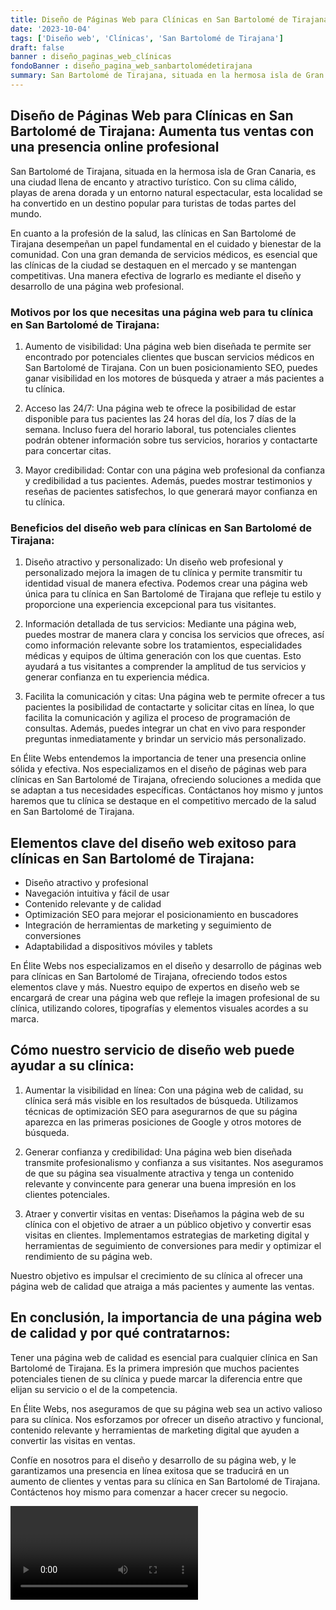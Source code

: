 ```yaml
---
title: Diseño de Páginas Web para Clínicas en San Bartolomé de Tirajana
date: '2023-10-04'
tags: ['Diseño web', 'Clínicas', 'San Bartolomé de Tirajana']
draft: false
banner : diseño_paginas_web_clínicas
fondoBanner : diseño_pagina_web_sanbartolomédetirajana
summary: San Bartolomé de Tirajana, situada en la hermosa isla de Gran Canaria, es una ciudad llena de encanto y atractivo turístico. Con su clima cálido, playas de arena dorada y un entorno natural espectacular, esta localidad se ha convertido en un destino popular para turistas de todas partes del mundo.
---
```


## Diseño de Páginas Web para Clínicas en San Bartolomé de Tirajana: Aumenta tus ventas con una presencia online profesional

San Bartolomé de Tirajana, situada en la hermosa isla de Gran Canaria, es una ciudad llena de encanto y atractivo turístico. Con su clima cálido, playas de arena dorada y un entorno natural espectacular, esta localidad se ha convertido en un destino popular para turistas de todas partes del mundo.

En cuanto a la profesión de la salud, las clínicas en San Bartolomé de Tirajana desempeñan un papel fundamental en el cuidado y bienestar de la comunidad. Con una gran demanda de servicios médicos, es esencial que las clínicas de la ciudad se destaquen en el mercado y se mantengan competitivas. Una manera efectiva de lograrlo es mediante el diseño y desarrollo de una página web profesional.

### Motivos por los que necesitas una página web para tu clínica en San Bartolomé de Tirajana:

1. Aumento de visibilidad: Una página web bien diseñada te permite ser encontrado por potenciales clientes que buscan servicios médicos en San Bartolomé de Tirajana. Con un buen posicionamiento SEO, puedes ganar visibilidad en los motores de búsqueda y atraer a más pacientes a tu clínica.

2. Acceso las 24/7: Una página web te ofrece la posibilidad de estar disponible para tus pacientes las 24 horas del día, los 7 días de la semana. Incluso fuera del horario laboral, tus potenciales clientes podrán obtener información sobre tus servicios, horarios y contactarte para concertar citas.

3. Mayor credibilidad: Contar con una página web profesional da confianza y credibilidad a tus pacientes. Además, puedes mostrar testimonios y reseñas de pacientes satisfechos, lo que generará mayor confianza en tu clínica.

### Beneficios del diseño web para clínicas en San Bartolomé de Tirajana:

1. Diseño atractivo y personalizado: Un diseño web profesional y personalizado mejora la imagen de tu clínica y permite transmitir tu identidad visual de manera efectiva. Podemos crear una página web única para tu clínica en San Bartolomé de Tirajana que refleje tu estilo y proporcione una experiencia excepcional para tus visitantes.

2. Información detallada de tus servicios: Mediante una página web, puedes mostrar de manera clara y concisa los servicios que ofreces, así como información relevante sobre los tratamientos, especialidades médicas y equipos de última generación con los que cuentas. Esto ayudará a tus visitantes a comprender la amplitud de tus servicios y generar confianza en tu experiencia médica.

3. Facilita la comunicación y citas: Una página web te permite ofrecer a tus pacientes la posibilidad de contactarte y solicitar citas en línea, lo que facilita la comunicación y agiliza el proceso de programación de consultas. Además, puedes integrar un chat en vivo para responder preguntas inmediatamente y brindar un servicio más personalizado.

En Élite Webs entendemos la importancia de tener una presencia online sólida y efectiva. Nos especializamos en el diseño de páginas web para clínicas en San Bartolomé de Tirajana, ofreciendo soluciones a medida que se adaptan a tus necesidades específicas. Contáctanos hoy mismo y juntos haremos que tu clínica se destaque en el competitivo mercado de la salud en San Bartolomé de Tirajana.

<GifSeo />

<Cta />

## Elementos clave del diseño web exitoso para clínicas en San Bartolomé de Tirajana:

- Diseño atractivo y profesional
- Navegación intuitiva y fácil de usar
- Contenido relevante y de calidad
- Optimización SEO para mejorar el posicionamiento en buscadores
- Integración de herramientas de marketing y seguimiento de conversiones
- Adaptabilidad a dispositivos móviles y tablets

En Élite Webs nos especializamos en el diseño y desarrollo de páginas web para clínicas en San Bartolomé de Tirajana, ofreciendo todos estos elementos clave y más. Nuestro equipo de expertos en diseño web se encargará de crear una página web que refleje la imagen profesional de su clínica, utilizando colores, tipografías y elementos visuales acordes a su marca.

## Cómo nuestro servicio de diseño web puede ayudar a su clínica:

1. Aumentar la visibilidad en línea: Con una página web de calidad, su clínica será más visible en los resultados de búsqueda. Utilizamos técnicas de optimización SEO para asegurarnos de que su página aparezca en las primeras posiciones de Google y otros motores de búsqueda.

2. Generar confianza y credibilidad: Una página web bien diseñada transmite profesionalismo y confianza a sus visitantes. Nos aseguramos de que su página sea visualmente atractiva y tenga un contenido relevante y convincente para generar una buena impresión en los clientes potenciales.

3. Atraer y convertir visitas en ventas: Diseñamos la página web de su clínica con el objetivo de atraer a un público objetivo y convertir esas visitas en clientes. Implementamos estrategias de marketing digital y herramientas de seguimiento de conversiones para medir y optimizar el rendimiento de su página web.

Nuestro objetivo es impulsar el crecimiento de su clínica al ofrecer una página web de calidad que atraiga a más pacientes y aumente las ventas.

## En conclusión, la importancia de una página web de calidad y por qué contratarnos:

Tener una página web de calidad es esencial para cualquier clínica en San Bartolomé de Tirajana. Es la primera impresión que muchos pacientes potenciales tienen de su clínica y puede marcar la diferencia entre que elijan su servicio o el de la competencia.

En Élite Webs, nos aseguramos de que su página web sea un activo valioso para su clínica. Nos esforzamos por ofrecer un diseño atractivo y funcional, contenido relevante y herramientas de marketing digital que ayuden a convertir las visitas en ventas.

Confíe en nosotros para el diseño y desarrollo de su página web, y le garantizamos una presencia en línea exitosa que se traducirá en un aumento de clientes y ventas para su clínica en San Bartolomé de Tirajana. Contáctenos hoy mismo para comenzar a hacer crecer su negocio.

<Video />

<CtaBot job='Clínicas' city='San Bartolomé de Tirajana'/>

<Gmaps query='San Bartolomé de Tirajana+españa+maps' />